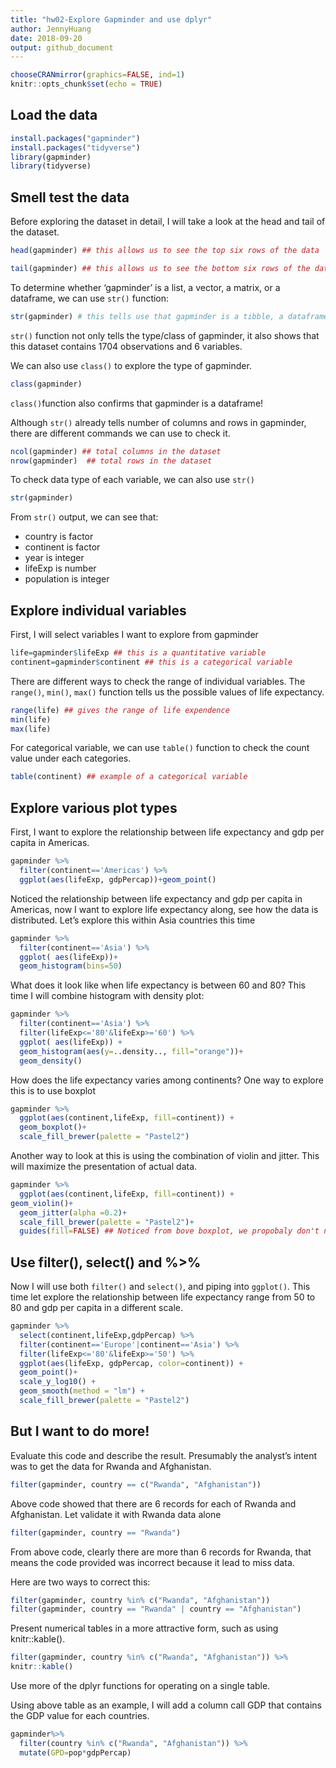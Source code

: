 ```yaml
---
title: "hw02-Explore Gapminder and use dplyr"
author: JennyHuang
date: 2018-09-20
output: github_document
---
```

```r
chooseCRANmirror(graphics=FALSE, ind=1)
knitr::opts_chunk$set(echo = TRUE)
```

## Load the data
```r
install.packages("gapminder")
install.packages("tidyverse")
library(gapminder)
library(tidyverse)
```

## Smell test the data
Before exploring the dataset in detail, I will take a look at the head and tail of the dataset.
```r
head(gapminder) ## this allows us to see the top six rows of the data

tail(gapminder) ## this allows us to see the bottom six rows of the data
```

To determine whether 'gapminder' is a list, a vector, a matrix, or a dataframe, we can use `str()` function: 
```r
str(gapminder) # this tells use that gapminder is a tibble, a dataframe that make working in the tidyverse easier. 
```
`str()` function not only tells the type/class of gapminder, it also shows that this dataset contains 1704 observations and 6 variables. 

We can also use `class()` to explore the type of gapminder. 
```r
class(gapminder)
```
`class() `function also confirms that gapminder is a dataframe!

Although `str()` already tells number of columns and rows in gapminder, there are different commands we can use to check it. 
```r
ncol(gapminder) ## total columns in the dataset
nrow(gapminder)  ## total rows in the dataset 
```
To check data type of each variable, we can also use `str()`
```r
str(gapminder)
```
From `str()` output, we can see that:

-  country is factor
-  continent is factor
-  year is integer 
-  lifeExp is number
-  population is integer

## Explore individual variables
First, I will select variables I want to explore from gapminder
```r
life=gapminder$lifeExp ## this is a quantitative variable
continent=gapminder$continent ## this is a categorical variable
```

There are different ways to check the range of individual variables. The `range()`, `min()`, `max()` function tells us the possible values of life expectancy. 
```r
range(life) ## gives the range of life expendence 
min(life)
max(life)
```
For categorical variable, we can use `table()` function to check the count value under each categories.
```r
table(continent) ## example of a categorical variable
```

## Explore various plot types
First, I want to explore the relationship between life expectancy and gdp per capita in Americas.
```r
gapminder %>% 
  filter(continent=='Americas') %>% 
  ggplot(aes(lifeExp, gdpPercap))+geom_point()
```

Noticed the relationship between life expectancy and gdp per capita in Americas, now I want to explore life expectancy along, see how the data is distributed. Let's explore this within Asia countries this time
```r
gapminder %>% 
  filter(continent=='Asia') %>% 
  ggplot( aes(lifeExp))+
  geom_histogram(bins=50)
```

What does it look like when life expectancy is between 60 and 80? This time I will combine histogram with density plot:

```r
gapminder %>% 
  filter(continent=='Asia') %>% 
  filter(lifeExp<='80'&lifeExp>='60') %>% 
  ggplot( aes(lifeExp)) +
  geom_histogram(aes(y=..density.., fill="orange"))+
  geom_density()
```

How does the life expectancy varies among continents? One way to explore this is to use boxplot
```r
gapminder %>% 
  ggplot(aes(continent,lifeExp, fill=continent)) +
  geom_boxplot()+
  scale_fill_brewer(palette = "Pastel2")
```

Another way to look at this is using the combination of violin and jitter. This will maximize the presentation of actual data.
```r
gapminder %>% 
  ggplot(aes(continent,lifeExp, fill=continent)) +
geom_violin()+
  geom_jitter(alpha =0.2)+
  scale_fill_brewer(palette = "Pastel2")+
  guides(fill=FALSE) ## Noticed from bove boxplot, we propobaly don't need a legend since it already show color for each continent
```

## Use filter(), select() and %>%

Now I will use both `filter()` and `select()`, and piping into `ggplot()`. This time let explore the relationship between life expectancy range from 50 to 80 and gdp per capita in a different scale.
```r
gapminder %>% 
  select(continent,lifeExp,gdpPercap) %>% 
  filter(continent=='Europe'|continent=='Asia') %>% 
  filter(lifeExp<='80'&lifeExp>='50') %>% 
  ggplot(aes(lifeExp, gdpPercap, color=continent)) +
  geom_point()+
  scale_y_log10() +
  geom_smooth(method = "lm") +
  scale_fill_brewer(palette = "Pastel2")
```

## But I want to do more!

Evaluate this code and describe the result. Presumably the analyst’s intent was to get the data for Rwanda and Afghanistan.
```r
filter(gapminder, country == c("Rwanda", "Afghanistan"))
```
Above code showed that there are 6 records for each of Rwanda and Afghanistan. Let validate it with Rwanda data alone
```r
filter(gapminder, country == "Rwanda")
```
From above code, clearly there are more than 6 records for Rwanda, that means the code provided was incorrect because it lead to miss data.

Here are two ways to correct this:
```r
filter(gapminder, country %in% c("Rwanda", "Afghanistan"))
filter(gapminder, country == "Rwanda" | country == "Afghanistan")
```

Present numerical tables in a more attractive form, such as using knitr::kable().
```r
filter(gapminder, country %in% c("Rwanda", "Afghanistan")) %>% 
knitr::kable()
```

Use more of the dplyr functions for operating on a single table.

Using above table as an example, I will add a column call GDP that contains the GDP value for each countries.
```r
gapminder%>% 
  filter(country %in% c("Rwanda", "Afghanistan")) %>% 
  mutate(GPD=pop*gdpPercap)
```


